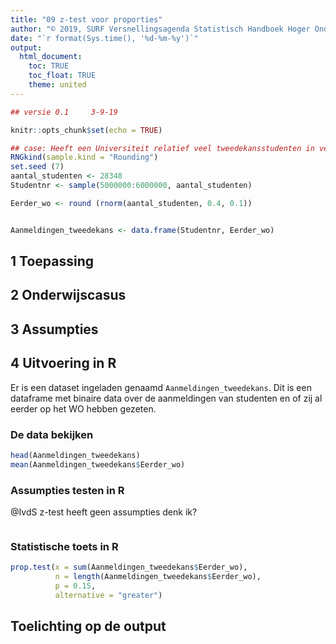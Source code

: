 ```yaml
---
title: "09 z-test voor proporties"
author: "© 2019, SURF Versnellingsagenda Statistisch Handboek Hoger Onderwijs"
date: "`r format(Sys.time(), '%d-%m-%y')`"
output: 
  html_document:
    toc: TRUE
    toc_float: TRUE
    theme: united
---
```


<style>
  .col2 {
    columns: 2 200px;
    -webkit-columns: 2 200px;
    -moz-columns: 2 200px;
  }
</style>

``` r
## versie 0.1     3-9-19
```

```r
knitr::opts_chunk$set(echo = TRUE)
```


```r
## case: Heeft een Universiteit relatief veel tweedekansstudenten in vergelijking met het landelijke gemiddelde?]
RNGkind(sample.kind = "Rounding")
set.seed (7)
aantal_studenten <- 28348
Studentnr <- sample(5000000:6000000, aantal_studenten)

Eerder_wo <- round (rnorm(aantal_studenten, 0.4, 0.1))


Aanmeldingen_tweedekans <- data.frame(Studentnr, Eerder_wo)
```

## 1 Toepassing

## 2 Onderwijscasus

## 3 Assumpties

## 4 Uitvoering in R
Er is een dataset ingeladen genaamd `Aanmeldingen_tweedekans`. Dit is een dataframe met binaire data over de aanmeldingen van studenten en of zij al eerder op het WO hebben gezeten.

### De data bekijken
```r
head(Aanmeldingen_tweedekans)
mean(Aanmeldingen_tweedekans$Eerder_wo)
```

### Assumpties testen in R
@IvdS z-test heeft geen assumpties denk ik?
```r

```

### Statistische toets in R

```r
prop.test(x = sum(Aanmeldingen_tweedekans$Eerder_wo), 
          n = length(Aanmeldingen_tweedekans$Eerder_wo), 
          p = 0.15,
          alternative = "greater")
```

## Toelichting op de output



